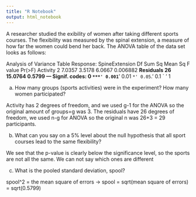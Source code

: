 ```yaml
---
title: "R Notebook"
output: html_notebook
---
```




A researcher studied the 
exibility of women after taking different sports courses. The flexibility was measured by the spinal extension, a measure of how far the women could bend her back.
The ANOVA table of the data set looks as follows:


Analysis of Variance Table
Response: SpineExtension
           Df  Sum Sq   Mean Sq   F value   Pr(>F)
Activity   2   7.0357   3.5178    6.0667    0.006882 **
Residuals  26 15.0764   0.5799
---
Signif. codes:
0 `***' 0.001 `**' 0.01 `*' 0.05 `.' 0.1 ` ' 1


a) How many groups (sports activities) were in the experiment? How many women participated?

Activity has 2 degrees of freedom, and we used g-1 for the ANOVA so the original amount of groups=g was 3. The residuals have 26 degrees of freedom, we used n-g for ANOVA so the original n was 26+3 = 29 participants. 


b) What can you say on a 5% level about the null hypothesis that all sport courses lead to the same flexibility?


We see that the p-value is clearly below the significance level, so the sports are not all the same. We can not say which ones are different


c) What is the pooled standard deviation, spool?


spool^2 = the mean square of errors -> spool = sqrt(mean square of errors) = sqrt(0.5799)


